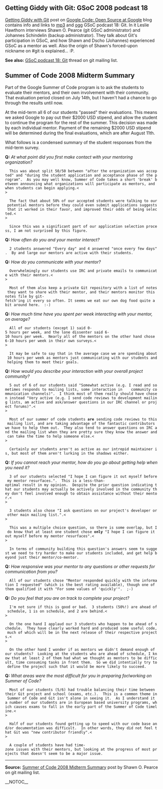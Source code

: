 == Getting Giddy with Git: GSoC 2008 podcast 18 ==

[http://google-opensource.blogspot.com/2008/07/getting-giddy-with-git.html Getting Giddy with Git] post on [http://google-opensource.blogspot.com Google Code: Open Source at Google] blog contains info and links to [http://google-developer-podcast.googlecode.com/files/gsocpodcast018.mp3 mp3] and [http://google-developer-podcast.googlecode.com/files/gsocpodcast018.ogg ogg] GSoC podcast 18: Git.  In it Leslie Hawthorn interviews Shawn O. Pearce (git GSoC administrator) and Johannes Schindelin (backup administrator).  They talk about Git's participation in GSoC, and how Shawn and Dscho (Johannes) experienced GSoC as a mentor as well.  Also the origin of Shawn's forced-upon nickname on #git is explained... :P.

<b>See also:</b> [http://thread.gmane.org/gmane.comp.version-control.git/88784 GSoC podcast 18: Git] thread on git mailing list.

== Summer of Code 2008 Midterm Summary ==

Part of the Google Summer of Code program is to ask the students
to evaluate their mentors, and their own involvement with their
community.  That evaluation period closed on July 14th, but I
haven't had a chance to go through the results until now.

At the mid-term all 6 of our students "passed" their evaluations.
This means we asked Google to pay out their $2000 USD stipend, and
allow the student to continue the program for the rest of the summer.
This decision was made by each individual mentor.  Payment of the
remaining $2000 USD stipend will be determined during the final
evaluations, which are after August 11th.

What follows is a condensed summary of the student responses from
the mid-term survey.

<b>Q:</b> <i>At what point did you first make contact with your mentoring organization?</i>

   This was about split 50/50 between "after the organization was accepted" and "during the student application and acceptance phase of the program".  As you may well know, Summer of Code takes a short 'break' between announcing what organizations will participate as mentors, and when students can begin applying.<<BR>>

   The fact that about 50% of our accepted students were talking to our potential mentors before they could even submit applications suggests that it worked in their favor, and improved their odds of being selected.<<BR>>

   Since this was a significant part of our application selection process, I am not surprised by this figure.

<b>Q:</b> <i>How often do you and your mentor interact?</i>

   2 students answered "Every day" and 4 answered "once every few days".  By and large our mentors are active with their students.

<b>Q:</b> <i>How do you communicate with your mentor?</i>

   Overwhelmingly our students use IRC and private emails to communicate with their mentors.<<BR>>

   Most of them also keep a private Git repository with a list of notes they want to share with their mentor, and their mentors monitor this notes file by git-fetch'ing it every so often. It seems we eat our own dog food quite a bit around here.  :-)

<b>Q:</b> <i>How much time have you spent per week interacting with your mentor, on average?</i>

   All of our students (except 1) said 0-5 hours per week, and the lone dissenter said 6-10 hours per week.  Nearly all of the mentors on the other hand chose 6-10 hours per week in their own surveys.<<BR>>

   It may be safe to say that in the average case we are spending about 10 hours per week as mentors just communicating with our students and helping them to meet their goals.

<b>Q:</b> <i>How would you describe your interaction with your overall project community?</i>

   5 out of 6 of our students said "Somewhat active (e.g. I read and sometimes responds to mailing lists, some interaction in    community communication channels)".  I think most of them really should have chosen instead "Very active (e.g. I send code reviews to development mailing lists, am active and ask/answer questions in our IRC channel or project forums)".<<BR>>

   Most of our summer of code students <b>are</b> sending code reviews to this mailing list, and are taking advantage of the fantastic contributors we have to help them out.  They also tend to answer questions on IRC and the mailing list when they are pretty sure they know the answer and can take the time to help someone else.<<BR>>

   Certainly our students aren't as active as our intrepid maintainer is, but most of them aren't lurking in the shadows either.

<b>Q:</b> <i>If you cannot reach your mentor, how do you go about getting help when you need it?</i>

   3 of our students selected "I hope I can figure it out myself before my mentor resurfaces.".  This is a less-than-optimal result in my opinion.  Despite the prior question indicating that our students may actually be actively involved in the community they don't feel involved enough to obtain assistance without their mentor.<<BR>>

   3 students also chose "I ask questions on our project's developer or other main mailing list.".<<BR>>

   This was a multiple choice question, so there is some overlap, but I do know that at least one student chose <b>only</b> "I hope I can figure it out myself before my mentor resurfaces".<<BR>>

   In terms of community building this question's answers seem to suggest we need to try harder to make our students included, and get help beyond just their mentor/co-mentor.

<b>Q:</b> <i>How responsive was your mentor to any questions or other requests for communication from you?</i>

   All of our students chose "Mentor responded quickly with the information I requested" (which is the best rating available), though one of them qualified it with "For some values of 'quickly'".  ;-)

<b>Q:</b> <i>Do you feel that you are on track to complete your project?</i>

   I'm not sure if this is good or bad.  3 students (50%!) are ahead of schedule, 1 is on schedule, and 2 are behind.<<BR>>

   On the one hand I applaud our 3 students who happen to be ahead of schedule.  They have clearly worked hard and produced some useful code, much of which will be in the next release of their respective projects.<<BR>>

   On the other hand I wonder if as mentors we didn't demand enough of our students?  Looking at the students who are ahead of schedule, I know that at least 2 of them had what we thought as mentors to be difficult, time consuming tasks in front them.  So we did intentially try to define the project such that it would be more likely to succeed.

<b>Q:</b> <i>What areas were the most difficult for you in preparing for/working on Summer of Code?</i>

   Most of our students (5/6) had trouble balancing their time between their Git project and school (exams, etc.).  This is a common theme in Summer of Code and Git isn't alone in seeing it.  As I understand it a number of our students are in European based university programs, which causes exams to fall in the early part of the Summer of Code timeline.<<BR>>

   Half of our students found getting up to speed with our code base and/or documentation was difficult.  In other words, they did not feel that Git was "new contributor friendly".<<BR>>

   A couple of students have had time-zone issues with their mentors, but looking at the progress of most projects that doesn't seem to be a major issue.

----
<b>Source:</b> [http://permalink.gmane.org/gmane.comp.version-control.git/90294 Summer of Code 2008 Midterm Summary] post by Shawn O. Pearce on git mailing list.

__NOTOC__